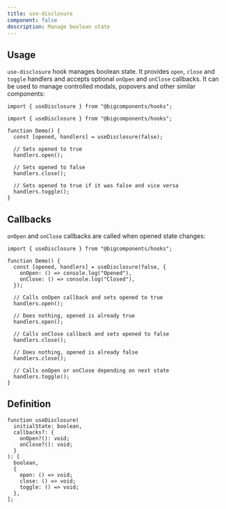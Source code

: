 ```yaml
---
title: use-disclosure
component: false
description: Manage boolean state
---
```


## Usage

`use-disclosure` hook manages boolean state. It provides `open`, `close` and `toggle` handlers and accepts optional `onOpen` and `onClose` callbacks. It can be used to manage controlled modals, popovers and other similar components:

```tsx
import { useDisclosure } from "@bigcomponents/hooks";
```

```tsx
import { useDisclosure } from "@bigcomponents/hooks";

function Demo() {
  const [opened, handlers] = useDisclosure(false);

  // Sets opened to true
  handlers.open();

  // Sets opened to false
  handlers.close();

  // Sets opened to true if it was false and vice versa
  handlers.toggle();
}
```

## Callbacks

`onOpen` and `onClose` callbacks are called when opened state changes:

```tsx
import { useDisclosure } from "@bigcomponents/hooks";

function Demo() {
  const [opened, handlers] = useDisclosure(false, {
    onOpen: () => console.log("Opened"),
    onClose: () => console.log("Closed"),
  });

  // Calls onOpen callback and sets opened to true
  handlers.open();

  // Does nothing, opened is already true
  handlers.open();

  // Calls onClose callback and sets opened to false
  handlers.close();

  // Does nothing, opened is already false
  handlers.close();

  // Calls onOpen or onClose depending on next state
  handlers.toggle();
}
```

## Definition

```tsx
function useDisclosure(
  initialState: boolean,
  callbacks?: {
    onOpen?(): void;
    onClose?(): void;
  }
): [
  boolean,
  {
    open: () => void;
    close: () => void;
    toggle: () => void;
  },
];
```
